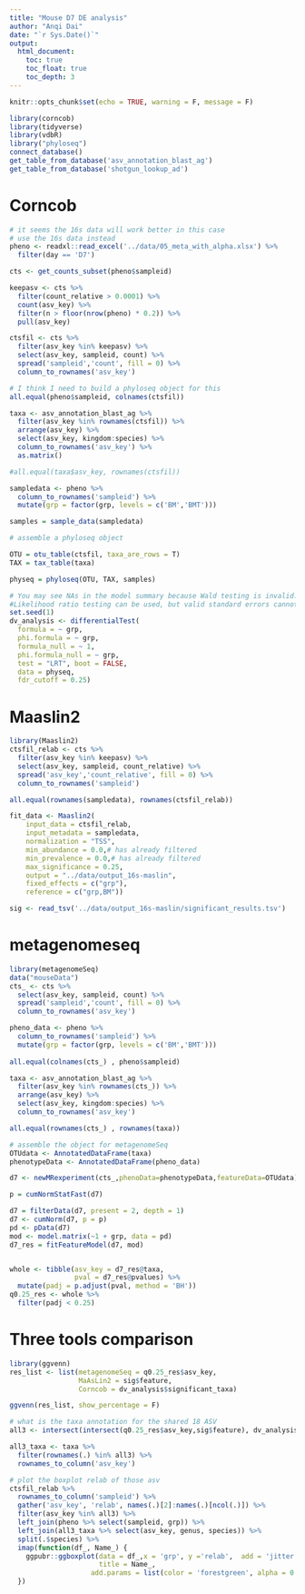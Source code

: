 ```yaml
---
title: "Mouse D7 DE analysis"
author: "Anqi Dai"
date: "`r Sys.Date()`"
output:
  html_document:
    toc: true
    toc_float: true
    toc_depth: 3
---
```


```r
knitr::opts_chunk$set(echo = TRUE, warning = F, message = F)
```

```r
library(corncob)
library(tidyverse)
library(vdbR)
library("phyloseq")
connect_database()
get_table_from_database('asv_annotation_blast_ag')
get_table_from_database('shotgun_lookup_ad')
```

# Corncob 

```r
# it seems the 16s data will work better in this case
# use the 16s data instead
pheno <- readxl::read_excel('../data/05_meta_with_alpha.xlsx') %>% 
  filter(day == 'D7')

cts <- get_counts_subset(pheno$sampleid)

keepasv <- cts %>% 
  filter(count_relative > 0.0001) %>% 
  count(asv_key) %>% 
  filter(n > floor(nrow(pheno) * 0.2)) %>% 
  pull(asv_key)

ctsfil <- cts %>% 
  filter(asv_key %in% keepasv) %>% 
  select(asv_key, sampleid, count) %>% 
  spread('sampleid','count', fill = 0) %>% 
  column_to_rownames('asv_key')

# I think I need to build a phyloseq object for this
all.equal(pheno$sampleid, colnames(ctsfil))

taxa <- asv_annotation_blast_ag %>% 
  filter(asv_key %in% rownames(ctsfil)) %>% 
  arrange(asv_key) %>% 
  select(asv_key, kingdom:species) %>% 
  column_to_rownames('asv_key') %>% 
  as.matrix()

#all.equal(taxa$asv_key, rownames(ctsfil))

sampledata <- pheno %>% 
  column_to_rownames('sampleid') %>% 
  mutate(grp = factor(grp, levels = c('BM','BMT')))

samples = sample_data(sampledata)

# assemble a phyloseq object

OTU = otu_table(ctsfil, taxa_are_rows = T)
TAX = tax_table(taxa)

physeq = phyloseq(OTU, TAX, samples)

```


```r
# You may see NAs in the model summary because Wald testing is invalid.
#Likelihood ratio testing can be used, but valid standard errors cannot be calculated.
set.seed(1)
dv_analysis <- differentialTest(
  formula = ~ grp,
  phi.formula = ~ grp,
  formula_null = ~ 1,
  phi.formula_null = ~ grp,
  test = "LRT", boot = FALSE,
  data = physeq,
  fdr_cutoff = 0.25) 
```


# Maaslin2

```r
library(Maaslin2)
ctsfil_relab <- cts %>% 
  filter(asv_key %in% keepasv) %>% 
  select(asv_key, sampleid, count_relative) %>% 
  spread('asv_key','count_relative', fill = 0) %>% 
  column_to_rownames('sampleid')

all.equal(rownames(sampledata), rownames(ctsfil_relab))

fit_data <- Maaslin2(
    input_data = ctsfil_relab, 
    input_metadata = sampledata, 
    normalization = "TSS",
    min_abundance = 0.0,# has already filtered 
    min_prevalence = 0.0,# has already filtered 
    max_significance = 0.25,
    output = "../data/output_16s-maslin", 
    fixed_effects = c("grp"),
    reference = c("grp,BM"))

sig <- read_tsv('../data/output_16s-maslin/significant_results.tsv')

```

# metagenomeseq

```r
library(metagenomeSeq)
data("mouseData")
cts_ <- cts %>% 
  select(asv_key, sampleid, count) %>% 
  spread('sampleid','count', fill = 0) %>% 
  column_to_rownames('asv_key')

pheno_data <- pheno %>% 
  column_to_rownames('sampleid') %>% 
  mutate(grp = factor(grp, levels = c('BM','BMT')))
  
all.equal(colnames(cts_) , pheno$sampleid)

taxa <- asv_annotation_blast_ag %>% 
  filter(asv_key %in% rownames(cts_)) %>% 
  arrange(asv_key) %>% 
  select(asv_key, kingdom:species) %>% 
  column_to_rownames('asv_key') 

all.equal(rownames(cts_) , rownames(taxa))

# assemble the object for metagenomeSeq
OTUdata <- AnnotatedDataFrame(taxa)
phenotypeData <- AnnotatedDataFrame(pheno_data)

d7 <- newMRexperiment(cts_,phenoData=phenotypeData,featureData=OTUdata)

p = cumNormStatFast(d7)
```

```r
d7 = filterData(d7, present = 2, depth = 1) 
d7 <- cumNorm(d7, p = p) 
pd <- pData(d7) 
mod <- model.matrix(~1 + grp, data = pd) 
d7_res = fitFeatureModel(d7, mod) 


whole <- tibble(asv_key = d7_res@taxa,
                pval = d7_res@pvalues) %>% 
  mutate(padj = p.adjust(pval, method = 'BH'))
q0.25_res <- whole %>% 
  filter(padj < 0.25)

```
# Three tools comparison

```r
library(ggvenn)
res_list <- list(metagenomeSeq = q0.25_res$asv_key,
                 MaAsLin2 = sig$feature,
                 Corncob = dv_analysis$significant_taxa)

ggvenn(res_list, show_percentage = F)
```
```r
# what is the taxa annotation for the shared 18 ASV
all3 <- intersect(intersect(q0.25_res$asv_key,sig$feature), dv_analysis$significant_taxa)

all3_taxa <- taxa %>% 
  filter(rownames(.) %in% all3) %>% 
  rownames_to_column('asv_key')

# plot the boxplot relab of those asv
ctsfil_relab %>% 
  rownames_to_column('sampleid') %>% 
  gather('asv_key', 'relab', names(.)[2]:names(.)[ncol(.)]) %>% 
  filter(asv_key %in% all3) %>% 
  left_join(pheno %>% select(sampleid, grp)) %>% 
  left_join(all3_taxa %>% select(asv_key, genus, species)) %>% 
  split(.$species) %>% 
  imap(function(df_, Name_) {
    ggpubr::ggboxplot(data = df_,x = 'grp', y ='relab',  add = 'jitter',
                      title = Name_,
                    add.params = list(color = 'forestgreen', alpha = 0.5, size = 3, shape = 16))
  })
```

